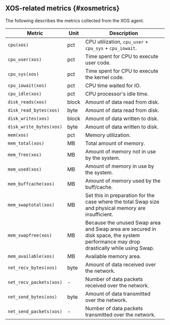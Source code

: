## XOS-related metrics {#xosmetrics}

The following describes the metrics collected from the XOS agent.

<div class='metric'>

| Metric                  | Unit  | Description                                                                                                                         |
| ----------------------- | ----- | ----------------------------------------------------------------------------------------------------------------------------------- |
| `cpu(xos)`              | pct   | CPU utilization, `cpu_user` + `cpu_sys` + `cpu_iowait`.                                                                             |
| `cpu_user(xos)`         | pct   | Time spent for CPU to execute user code.                                                                                            |
| `cpu_sys(xos)`          | pct   | Time spent for CPU to execute the kernel code.                                                                                      |
| `cpu_iowait(xos)`       | pct   | CPU time waited for IO.                                                                                                             |
| `cpu_idle(xos)`         | pct   | CPU processor's idle time.                                                                                                          |
| `disk_reads(xos)`       | block | Amount of data read from disk.                                                                                                      |
| `disk_read_bytes(xos)`  | byte  | Amount of data read from disk.                                                                                                      |
| `disk_writes(xos)`      | block | Amount of data written to disk.                                                                                                     |
| `disk_write_bytes(xos)` | byte  | Amount of data written to disk.                                                                                                     |
| `mem(xos)`              | pct   | Memory utilization.                                                                                                                 |
| `mem_total(xos)`        | MB    | Total amount of memory.                                                                                                             |
| `mem_free(xos)`         | MB    | Amount of memory not in use by the system.                                                                                          |
| `mem_used(xos)`         | MB    | Amount of memory in use by the system.                                                                                              |
| `mem_buffcache(xos)`    | MB    | Amount of memory used by the buff/cache.                                                                                            |
| `mem_swaptotal(xos)`    | MB    | Set this in preparation for the case where the total Swap size and physical memory are insufficient.                                |
| `mem_swapfree(xos)`     | MB    | Because the unused Swap area and Swap area are secured in disk space, the system performance may drop drastically while using Swap. |
| `mem_available(xos)`    | MB    | Available memory area.                                                                                                              |
| `net_recv_bytes(xos)`   | byte  | Amount of data received over the network.                                                                                           |
| `net_recv_packets(xos)` | -     | Number of data packets received over the network.                                                                                   |
| `net_send_bytes(xos)`   | byte  | Amount of data transmitted over the network.                                                                                        |
| `net_send_packets(xos)` | -     | Number of data packets transmitted over the network.                                                                                |

</div>
